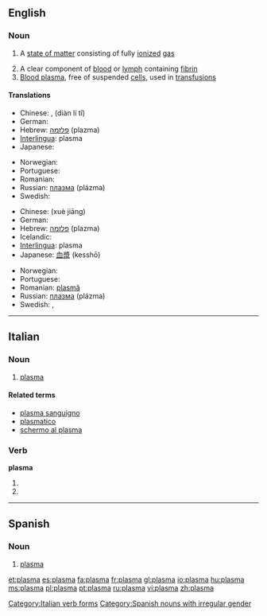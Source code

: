 {{see|plasmă}}
{{wikipedia|Plasma}}
==English==

===Noun===
{{wikipedia}}
{{en-noun}}

# {{physics}} A [[state of matter]] consisting of fully [[ionized]] [[gas]]
# A clear component of [[blood]] or [[lymph]] containing [[fibrin]]
# [[blood plasma|Blood plasma]], free of suspended [[cell]]s, used in [[transfusion]]s

====Translations====
{{trans-top|high energy state of matter}}
* Chinese: {{t|cmn|電離體|sc=Hani|xs=Mandarin}}, {{t|cmn|电离体|sc=Hani|xs=Mandarin}} (diàn lí tǐ)
* German: {{t-|de|Plasma|n}}
* Hebrew: [[פלזמה]] (plazma) {{f}}
* [[Interlingua]]: plasma
* Japanese: {{t+|ja|プラズマ|tr=purazuma|sc=Jpan}}
{{trans-mid}}
* Norwegian: {{t-|no|plasma|n}}
* Portuguese: {{t+|pt|plasma|m}}
* Romanian: {{t+|ro|plasmă|f}}
* Russian: [[плазма]] (plázma) {{f}}
* Swedish: {{t-|sv|plasma|c}}
{{trans-bottom}}

{{trans-top|component of blood}}
* Chinese: {{t|cmn|血浆|sc=Hani|xs=Mandarin}} (xuè jiāng)
* German: {{t-|de|Plasma|n}}
* Hebrew: [[פלזמה]] (plazma) {{f}}
* Icelandic: {{t+|is|blóðvökvi|m}}
* [[Interlingua]]: plasma
* Japanese: [[血漿]] (kesshō)
{{trans-mid}}
* Norwegian: {{t-|no|plasma|n}}
* Portuguese: {{t+|pt|plasma|m}}
* Romanian: [[plasmă]] {{f}}
* Russian: [[плазма]] (plázma) {{f}}
* Swedish: {{t+|sv|blodplasma|c}}, {{t-|sv|plasma|c}}
{{trans-bottom}}

----

==Italian==
{{wikipedia|lang=it}}

===Noun===
{{it-noun|plasm|m|a|i}}

# {{context|physics|biology|lang=it}} [[plasma#English|plasma]]

====Related terms====
* [[plasma sanguigno]]
* [[plasmatico]]
* [[schermo al plasma]]

===Verb===
'''plasma'''

# {{form of|[[third-person|Third-person]] [[singular]] [[present tense]]|[[plasmare#Italian|plasmare]]|lang=Italian}}
# {{form of|[[second-person|Second-person]] singular [[imperative]]|plasmare#Italian|plasmare|lang=Italian}}

[[Category:Italian verb forms]]

----

==Spanish==

===Noun===
{{es-noun-m-unc}}

# [[#English|plasma]]

[[Category:Spanish nouns with irregular gender]]

[[et:plasma]]
[[es:plasma]]
[[fa:plasma]]
[[fr:plasma]]
[[gl:plasma]]
[[io:plasma]]
[[hu:plasma]]
[[ms:plasma]]
[[pl:plasma]]
[[pt:plasma]]
[[ru:plasma]]
[[vi:plasma]]
[[zh:plasma]]